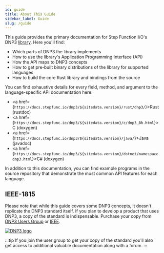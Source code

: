 ```yaml
---
id: guide
title: About This Guide
sidebar_label: Guide
slug: /guide
---
```



This guide provides the primary documentation for Step Function I/O's DNP3 [library](https://github.com/stepfunc/dnp3). Here you'll find:

* Which parts of DNP3 the library implements
* How to use the library's Application Programming Interface (API)
* How the API maps to DNP3 concepts
* How to get pre-built binary distributions of the library for supported languages
* How to build the core Rust library and bindings from the source

You can find exhaustive details for every field, method, and argument to the language-specific API documentation here:

* <a href={`https://docs.stepfunc.io/dnp3/${sitedata.version}/rust/dnp3/`}>Rust (rustdoc)</a>
* <a href={`https://docs.stepfunc.io/dnp3/${sitedata.version}/c/dnp3_8h.html`}>C (doxygen)</a>
* <a href={`https://docs.stepfunc.io/dnp3/${sitedata.version}/java/`}>Java (javadoc)</a>
* <a href={`https://docs.stepfunc.io/dnp3/${sitedata.version}/dotnet/namespacednp3.html`}>C# (doxygen)</a>

In addition to this documentation, you can find example programs in the source repository that demonstrate the most common API features for each language.

## IEEE-1815

Please note that while this guide covers some DNP3 concepts, it doesn't replicate the DNP3 standard itself. If you plan to develop a product that uses DNP3, a copy of the standard is indispensable. Purchase your copy from [DNP3 Users Group](https://dnp.org) or [IEEE](https://standards.ieee.org/standard/1815-2012.html).

<div style={{textAlign: 'center'}}>
    <a href="https://dnp.org"><img alt="DNP3 logo" src={useBaseUrl('img/dnp_logo.jpg')} /></a>
</div>

:::tip
If you join the user group to get your copy of the standard you'll also get access to additional valuable documentation along with a forum.
:::









